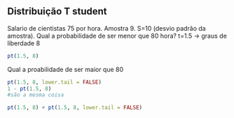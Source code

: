 
Distribuição T student
----------------------

Salario de cientistas 75 por hora. Amostra 9. S=10 (desvio padrão da amostra). Qual a probabilidade de ser menor que 80 hora?
t=1.5 -> graus de liberdade 8 
```r
pt(1.5, 8)
```
Qual a proabilidade de ser maior que 80
```r
pt(1.5, 8, lower.tail = FALSE)
1 - pt(1.5, 8)
#são a mesma coisa
```
```r
pt(1.5, 8) + pt(1.5, 8, lower.tail = FALSE)
```


